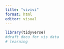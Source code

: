 ```yaml
---
title: "vivivi"
format: html
editor: visual
---
```


```r
library(tidyverse)
#draft docu for vis data
# learning 
```
